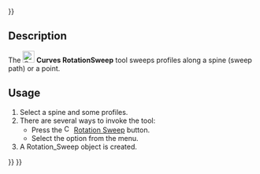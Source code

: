 <languages/>
{{UnfinishedDocu{{#translation:}}}}
<translate>

{{Docnav
|[[Curves_FlattenFace|FlattenFace]]
|[[Curves_SurfaceAnalysis|SurfaceAnalysis]]
|[[Curves_Workbench|Curves]]
|IconL=Curves_FlattenFace.svg
|IconR=Curves_ZebraTool.svg
|IconC=Curves_workbench_icon.svg
}}

{{GuiCommand
|Name=Curves RotationSweep
|MenuLocation=Surfaces → Rotation Sweep
|Workbenches=[[Curves_Workbench|Curves]]
}}

==Description==

The [[Image:Curves_RotationSweep.svg|24px]] '''Curves RotationSweep''' tool sweeps profiles along a spine (sweep path) or a point.

==Usage==

# Select a spine and some profiles.
# There are several ways to invoke the tool:
#* Press the [[Image:Curves_RotationSweep.svg|16px]] [[Curves_RotationSweep|Rotation Sweep]] button.
#* Select the {{MenuCommand|Surfaces → [[Image:Curves_RotationSweep.svg|16px]] RotationSweep}} option from the menu.
# A Rotation_Sweep object is created.


{{Docnav
|[[Curves_FlattenFace|FlattenFace]]
|[[Curves_SurfaceAnalysis|SurfaceAnalysis]]
|[[Curves_Workbench|Curves]]
|IconL=Curves_FlattenFace.svg
|IconR=Curves_ZebraTool.svg
|IconC=Curves_workbench_icon.svg
}}

</translate>
{{Curves Tools navi{{#translation:}}}}
{{Userdocnavi{{#translation:}}}}